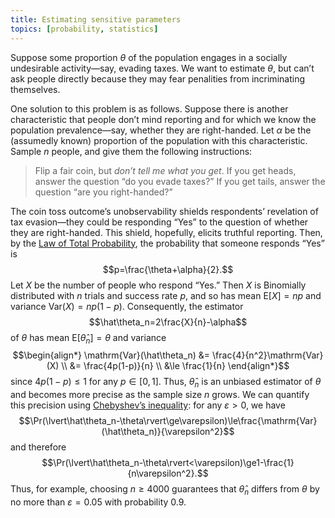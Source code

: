 ```yaml
---
title: Estimating sensitive parameters
topics: [probability, statistics]
---
```


Suppose some proportion $\theta$ of the population engages in a socially undesirable activity---say, evading taxes.
We want to estimate $\theta$, but can't ask people directly because they may fear penalities from incriminating themselves.

One solution to this problem is as follows.
Suppose there is another characteristic that people don't mind reporting and for which we know the population prevalence---say, whether they are right-handed.
Let $\alpha$ be the (assumedly known) proportion of the population with this characteristic.
Sample $n$ people, and give them the following instructions:

> Flip a fair coin, but *don't tell me what you get*.
> If you get heads, answer the question "do you evade taxes?"
> If you get tails, answer the question "are you right-handed?"

The coin toss outcome's unobservability shields respondents' revelation of tax evasion---they could be responding "Yes" to the question of whether they are right-handed.
This shield, hopefully, elicits truthful reporting.
Then, by the [Law of Total Probability](https://en.wikipedia.org/wiki/Law_of_total_probability), the probability that someone responds "Yes" is
$$p=\frac{\theta+\alpha}{2}.$$
Let $X$ be the number of people who respond "Yes."
Then $X$ is Binomially distributed with $n$ trials and success rate $p$, and so has mean $\mathrm{E}[X]=np$ and variance $\mathrm{Var}(X)=np(1-p)$.
Consequently, the estimator
$$\hat\theta_n=2\frac{X}{n}-\alpha$$
of $\theta$ has mean $\mathrm{E}[\hat\theta_n]=\theta$ and variance
$$\begin{align*}
\mathrm{Var}(\hat\theta_n)
&= \frac{4}{n^2}\mathrm{Var}(X) \\
&= \frac{4p(1-p)}{n} \\
&\le \frac{1}{n}
\end{align*}$$
since $4p(1-p)\le1$ for any $p\in[0,1]$.
Thus, $\hat\theta_n$ is an unbiased estimator of $\theta$ and becomes more precise as the sample size $n$ grows.
We can quantify this precision using [Chebyshev's inequality](https://en.wikipedia.org/wiki/Chebyshev%27s_inequality): for any $\varepsilon>0$, we have
$$\Pr(\lvert\hat\theta_n-\theta\rvert\ge\varepsilon)\le\frac{\mathrm{Var}(\hat\theta_n)}{\varepsilon^2}$$
and therefore
$$\Pr(\lvert\hat\theta_n-\theta\rvert<\varepsilon)\ge1-\frac{1}{n\varepsilon^2}.$$
Thus, for example, choosing $n\ge4000$ guarantees that $\hat\theta_n$ differs from $\theta$ by no more than $\varepsilon=0.05$ with probability 0.9.
